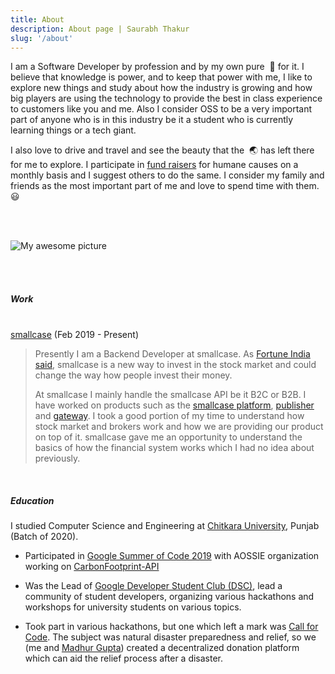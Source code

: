 ---
title: About
description: About page | Saurabh Thakur
slug: '/about'
---

I am a Software Developer by profession and by my own pure &nbsp;💖 for it. I believe that knowledge is power, and to keep that power with me, I like to explore new things and study about how the industry is growing and how big players are using the technology to provide the best in class experience to customers like you and me. Also I consider OSS to be a very important part of anyone who is in this industry be it a student who is currently learning things or a tech giant.

I also love to drive and travel and see the beauty that the &nbsp;🌏 has left there for me to explore. I participate in <a target="_blank" rel="noreferrer" href="https://ketto.org">fund raisers</a> for humane causes on a monthly basis and I suggest others to do the same. I consider my family and friends as the most important part of me and love to spend time with them. 😃

<br/>
<br/>

![My awesome picture](./me-bw.jpg)

<br/>
<br/>

##### Work

<br/>
<Text sx={{ fontSize: [1,2,3], color:"#7e7777" }}><a target="_blank" href="https://smallcase.com">smallcase</a> (Feb 2019 - Present)</Text>

> Presently I am a Backend Developer at smallcase. As <a target="_blank" rel="noreferrer" href="https://www.fortuneindia.com/enterprise/big-things-come-in-small-cases/103692">Fortune India said</a>, smallcase is a new way to invest in the stock market and could change the way how people invest their money.
>
> At smallcase I mainly handle the smallcase API be it B2C or B2B. I have worked on products such as the <a target="_blank" rel="noreferrer" href="https://smallcase.com">smallcase platform</a>, <a target="_blank" href="https://publisher.smallcase.com">publisher</a> and <a target="_blank" href="https://gateway.smallcase.com">gateway</a>. I took a good portion of my time to understand how stock market and brokers work and how we are providing our product on top of it.
> smallcase gave me an opportunity to understand the basics of how the financial system works which I had no idea about previously.

<br/>

##### Education

I studied Computer Science and Engineering at <a target="_blank" rel="noreferrer" href="https://chitkara.edu.in">Chitkara University</a>, Punjab (Batch of 2020).

- Participated in <a target="_blank" rel="noreferrer" href="https://summerofcode.withgoogle.com/archive/2019/projects/5362213500485632/">Google Summer of Code 2019</a> with AOSSIE organization working on <a target="_blank" rel="noreferrer" href="https://gitlab.com/aossie/CarbonFootprint-API">CarbonFootprint-API</a>

- Was the Lead of <a target="_blank" rel="noreferrer" href="https://developers.google.com/community/dsc">Google Developer Student Club (DSC)</a>, lead a community of student developers, organizing various hackathons and workshops for university students on various topics.

- Took part in various hackathons, but one which left a mark was <a target="_blank" rel="noreferrer" href="https://www.topcoder.com/challenges/30070727?tab=winners">Call for Code</a>. The subject was natural disaster preparedness and relief, so we (me and <a target="_blank" rel="noreferrer" href="https://github.com/madhurgupta10">Madhur Gupta</a>) created a decentralized donation platform which can aid the relief process after a disaster.
